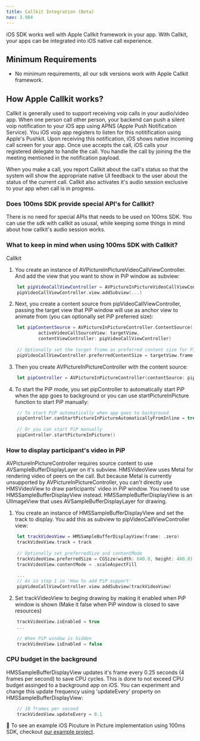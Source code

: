 ```yaml
---
title: Callkit Integration (Beta)
nav: 3.984
---
```


iOS SDK works well with Apple Callkit framework in your app. With Callkit, your apps can be integrated into iOS native call experience.

## Minimum Requirements

-   No minimum requirements, all our sdk versions work with Apple Callkit framework.

## How Apple Callkit works?

Callkit is generally used to support receiving voip calls in your audio/video app. When one person call other person, your backend can push a silent voip notification to your iOS app using APNS (Apple Push Notification Service).
You iOS voip app registers to listen for this notitification using Apple's Pushkit. Upon receiving this notification, iOS shows native incoming call screen for your app. Once use accepts the call, iOS calls your registered delegate to handle the call.
You handle the call by joining the the meeting mentioned in the notification payload.

When you make a call, you report Callkit about the call's status so that the system will show the appropriate native UI feedback to the user about the status of the current call. Callkit also activates it's audio session exclusive to your app when call is in progress.

### Does 100ms SDK provide special API's for Callkit?

There is no need for special APIs that needs to be used on 100ms SDK. You can use the sdk with callkit as ususal, while keeping some things in mind about how callkit's audio session works.

### What to keep in mind when using 100ms SDK with Callkit?

Callkit

1. You create an instance of AVPictureInPictureVideoCallViewController. And add the view that you want to show in PiP window as subview:

```swift
    let pipVideoCallViewController = AVPictureInPictureVideoCallViewController()
    pipVideoCallViewController.view.addSubview(...)
  ```

2. Next, you create a content source from pipVideoCallViewController, passing the target view that PiP window will use as anchor view to animate from (you can optionally set PiP preferred size):

```swift
    let pipContentSource = AVPictureInPictureController.ContentSource(
            activeVideoCallSourceView: targetView,
            contentViewController: pipVideoCallViewController)
            
    // Optionally set the target frame as preferred content size for PiP window
    pipVideoCallViewController.preferredContentSize = targetView.frame.size
  ```
  
3. Then you create AVPictureInPictureController with the content source:

```swift
    let pipController = AVPictureInPictureController(contentSource: pipContentSource)
  ```
  
4. To start the PiP mode, you set pipController to automatically start PiP when the app goes to background or you can use startPictureInPicture function to start PiP manually:

```swift
    // To start PiP automatically when app goes to background
    pipController.canStartPictureInPictureAutomaticallyFromInline = true
            
    // Or you can start PiP manually
    pipController.startPictureInPicture()
  ```
  
### How to display participant's video in PiP

AVPictureInPictureController requires source content to use AVSampleBufferDisplayLayer on it's subview. HMSVideoView uses Metal for rendering video of peers on the call. But because Metal is currently unsupported by AVPictureInPictureController, you can't directly use HMSVideoView to draw participants' video in PiP window. You need to use HMSSampleBufferDisplayView instead. HMSSampleBufferDisplayView is an UIImageView that uses AVSampleBufferDisplayLayer for drawing.

1. You create an instance of HMSSampleBufferDisplayView and set the track to display. You add this as subview to pipVideoCallViewController view:

```swift
    let trackVideoView = HMSSampleBufferDisplayView(frame: .zero)
    trackVideoView.track = track
    
    // Optionally set preferredSize and contentMode
    trackVideoView.preferredSize = CGSize(width: 640.0, height: 480.0)
    trackVideoView.contentMode = .scaleAspectFill
    
    ...
    // As in step 1 in 'How to add PiP support'
    pipVideoCallViewController.view.addSubview(trackVideoView)
  ```
  
2. Set trackVideoView to beging drawing by making it enabled when PiP window is shown (Make it false when PiP window is closed to save resources)

```swift
    trackVideoView.isEnabled = true
    ...
    
    // When PiP window is hidden
    trackVideoView.isEnabled = false
  ```
  
### CPU budget in the background
HMSSampleBufferDisplayView updates it's frame every 0.25 seconds (4 frames per second) to save CPU cycles. This is done to not exceed CPU budget assinged to a background app on iOS. You can experiment and change this update frequency using 'updateEvery' property on HMSSampleBufferDisplayView:

```swift
    // 10 frames per second
    trackVideoView.updateEvery = 0.1
  ```

👀 To see an example iOS Picuture in Picture implementation using 100ms SDK, checkout [our example project](https://github.com/100mslive/100ms-ios-sdk/tree/main/Example).
